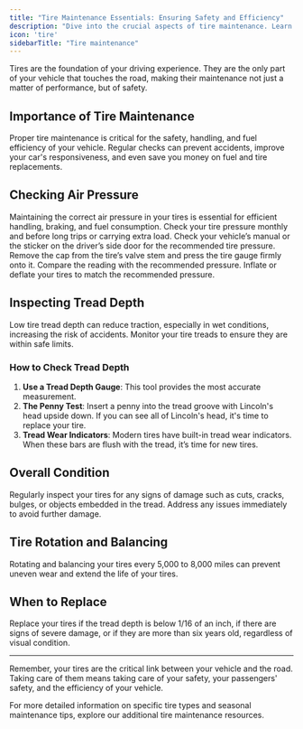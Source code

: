 ```yaml
---
title: "Tire Maintenance Essentials: Ensuring Safety and Efficiency"
description: "Dive into the crucial aspects of tire maintenance. Learn how regular checks of air pressure, tread depth, and overall condition can significantly enhance safety, handling, and fuel efficiency of your vehicle."
icon: 'tire'
sidebarTitle: "Tire maintenance"
---
```

<Snippet file="andrei.mdx" />
Tires are the foundation of your driving experience. They are the only part of your vehicle that touches the road, making their maintenance not just a matter of performance, but of safety.

## Importance of Tire Maintenance

<Note>
Proper tire maintenance is critical for the safety, handling, and fuel efficiency of your vehicle. Regular checks can prevent accidents, improve your car's responsiveness, and even save you money on fuel and tire replacements.
</Note>

## Checking Air Pressure

<Tip title="Regular Air Pressure Checks">
Maintaining the correct air pressure in your tires is essential for efficient handling, braking, and fuel consumption. Check your tire pressure monthly and before long trips or carrying extra load.
</Tip>

<Steps>
  <Step title="Find the Recommended Pressure">
    Check your vehicle’s manual or the sticker on the driver’s side door for the recommended tire pressure.
  </Step>
  <Step title="Use a Tire Pressure Gauge">
    Remove the cap from the tire’s valve stem and press the tire gauge firmly onto it. Compare the reading with the recommended pressure.
  </Step>
  <Step title="Adjust Accordingly">
    Inflate or deflate your tires to match the recommended pressure.
  </Step>
</Steps>

## Inspecting Tread Depth

<Warning>
Low tire tread depth can reduce traction, especially in wet conditions, increasing the risk of accidents. Monitor your tire treads to ensure they are within safe limits.
</Warning>

### How to Check Tread Depth

1. **Use a Tread Depth Gauge**: This tool provides the most accurate measurement.
2. **The Penny Test**: Insert a penny into the tread groove with Lincoln's head upside down. If you can see all of Lincoln's head, it's time to replace your tire.
3. **Tread Wear Indicators**: Modern tires have built-in tread wear indicators. When these bars are flush with the tread, it’s time for new tires.

## Overall Condition

<Info>
Regularly inspect your tires for any signs of damage such as cuts, cracks, bulges, or objects embedded in the tread. Address any issues immediately to avoid further damage.
</Info>

## Tire Rotation and Balancing

<Tip title="Extend Tire Life">
Rotating and balancing your tires every 5,000 to 8,000 miles can prevent uneven wear and extend the life of your tires.
</Tip>

## When to Replace

<Warning>
Replace your tires if the tread depth is below 1/16 of an inch, if there are signs of severe damage, or if they are more than six years old, regardless of visual condition.
</Warning>

---

Remember, your tires are the critical link between your vehicle and the road. Taking care of them means taking care of your safety, your passengers' safety, and the efficiency of your vehicle.

<Note>
For more detailed information on specific tire types and seasonal maintenance tips, explore our additional tire maintenance resources.
</Note>
